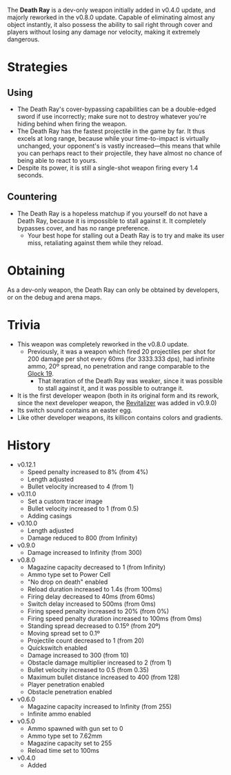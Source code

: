 

The **Death Ray** is a dev-only weapon initially added in v0.4.0 update, and majorly reworked in the v0.8.0 update. Capable of eliminating almost any object instantly, it also possess the ability to sail right through cover and players without losing any damage nor velocity, making it extremely dangerous.

# Strategies

## Using

- The Death Ray's cover-bypassing capabilities can be a double-edged sword if use incorrectly; make sure not to destroy whatever you're hiding behind when firing the weapon.
- The Death Ray has the fastest projectile in the game by far. It thus excels at long range, because while your time-to-impact is virtually unchanged, your opponent's is vastly increased—this means that while you can perhaps react to their projectile, they have almost no chance of being able to react to yours.
- Despite its power, it is still a single-shot weapon firing every 1.4 seconds.

## Countering

- The Death Ray is a hopeless matchup if you yourself do not have a Death Ray, because it is impossible to stall against it. It completely bypasses cover, and has no range preference.
  - Your best hope for stalling out a Death Ray is to try and make its user miss, retaliating against them while they reload.

# Obtaining

As a dev-only weapon, the Death Ray can only be obtained by developers, or on the debug and arena maps.

# Trivia
- This weapon was completely reworked in the v0.8.0 update.
  - Previously, it was a weapon which fired 20 projectiles per shot for 200 damage per shot every 60ms (for 3333.333 dps), had infinite ammo, 20º spread, no penetration and range comparable to the [Glock 19](/weapons/guns/g19).
    - That iteration of the Death Ray was weaker, since it was possible to stall against it, and it was possible to outrange it.
- It is the first developer weapon (both in its original form and its rework, since the next developer weapon, the [Revitalizer](/weapons/guns/revitalizer) was added in v0.9.0)
- Its switch sound contains an easter egg.
- Like other developer weapons, its killicon contains colors and gradients.

# History

- v0.12.1
  - Speed penalty increased to 8% (from 4%)
  - Length adjusted
  - Bullet velocity increased to 4 (from 1)
- v0.11.0
  - Set a custom tracer image
  - Bullet velocity increased to 1 (from 0.5)
  - Adding casings
- v0.10.0
  - Length adjusted
  - Damage reduced to 800 (from Infinity)
- v0.9.0
  - Damage increased to Infinity (from 300)
- v0.8.0
  - Magazine capacity decreased to 1 (from Infinity)
  - Ammo type set to Power Cell
  - "No drop on death" enabled
  - Reload duration increased to 1.4s (from 100ms)
  - Firing delay decreased to 40ms (from 60ms)
  - Switch delay increased to 500ms (from 0ms)
  - Firing speed penalty increased to 20% (from 0%)
  - Firing speed penalty duration increased to 100ms (from 0ms)
  - Standing spread decreased to 0.15º (from 20º)
  - Moving spread set to 0.1º
  - Projectile count decreased to 1 (from 20)
  - Quickswitch enabled
  - Damage increased to 300 (from 10)
  - Obstacle damage multiplier increased to 2 (from 1)
  - Bullet velocity increased to 0.5 (from 0.35)
  - Maximum bullet distance increased to 400 (from 128)
  - Player penetration enabled
  - Obstacle penetration enabled
- v0.6.0
  - Magazine capacity increased to Infinity (from 255)
  - Infinite ammo enabled
- v0.5.0
  - Ammo spawned with gun set to 0
  - Ammo type set to 7.62mm
  - Magazine capacity set to 255
  - Reload time set to 100ms
- v0.4.0
  - Added